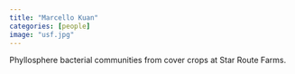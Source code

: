 ```yaml
---
title: "Marcello Kuan"
categories: [people]
image: "usf.jpg"
---
```


Phyllosphere bacterial communities from cover crops at Star Route Farms. 
